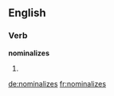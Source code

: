 ==English==

===Verb===
'''nominalizes'''

# {{third-person singular of|[[nominalize]]}}

[[de:nominalizes]]
[[fr:nominalizes]]